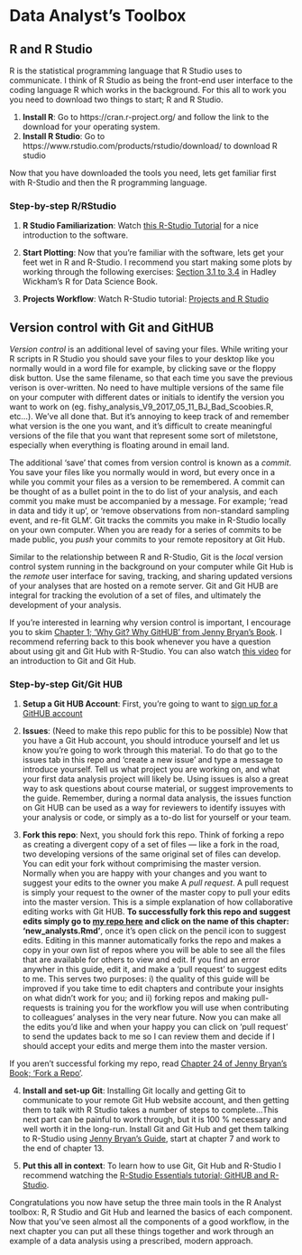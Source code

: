 # Data Analyst's Toolbox


## R and R Studio

R is the statistical programming language that R Studio uses to communicate. I think of R Studio as being the front-end user interface to the coding language R which works in the background. For this all to work you you need to download two things to start; R and R Studio.

1) __Install R__: Go to https://cran.r-project.org/ and follow the link to the download for your operating system.
2) __Install R Studio__: Go to https://www.rstudio.com/products/rstudio/download/ to download R studio

Now that you have downloaded the tools you need, lets get familiar first with R-Studio and then the R programming language.

### Step-by-step R/RStudio
1) __R Studio Familiarization__: Watch [this R-Studio Tutorial](https://www.rstudio.com/resources/webinars/rstudio-essentials-webinar-series-part-1/) for a nice introduction to the software.

2) __Start Plotting__: Now that you're familiar with the software, lets get your feet wet in R and R-Studio. I recommend you start making some plots by working through the following exercises: [Section 3.1 to 3.4](http://r4ds.had.co.nz/data-visualisation.html) in Hadley Wickham's R for Data Science Book.

3) __Projects Workflow__: Watch R-Studio tutorial: [Projects and R Studio](https://www.rstudio.com/resources/webinars/rstudio-essentials-webinar-series-managing-change-part-1/)

## Version control with Git and GitHUB

_Version control_ is an additional level of saving your files. While writing your R scripts in R Studio you should save your files to your desktop like you normally would in a word file for example, by clicking save or the floppy disk button. Use the same filename, so that each time you save the previous verison is over-written. No need to have multiple versions of the same file on your computer with different dates or initials to identify the version you want to work on (eg. fishy_analysis_V9_2017_05_11_BJ_Bad_Scoobies.R, etc...). We've all done that. But it's annoying to keep track of and remember what version is the one you want, and it's difficult to create meaningful versions of the file that you want that represent some sort of miletstone, especially when everything is floating around in email land. 

The additional 'save' that comes from version control is known as a _commit_. You save your files like you normally would in word, but every once in a while you commit your files as a version to be remembered. A commit can be thought of as a bullet point in the to do list of your analysis, and each commit you make must be accompanied by a message. For example; 'read in data and tidy it up', or 'remove observations from non-standard sampling event, and re-fit GLM'. Git tracks the commits you make in R-Studio locally on your own computer. When you are ready for a series of commits to be made public, you _push_ your commits to your remote repository at Git Hub. 

Similar to the relationship between R and R-Studio, Git is the _local_ version control system running in the background on your computer while Git Hub is the _remote_ user interface for saving, tracking, and sharing updated versions of your analyses that are hosted on a remote server. Git and Git HUB are integral for tracking the evolution of a set of files, and ultimately the development of your analysis.  

If you're interested in learning why version control is important, I encourage you to skim [Chapter 1; 'Why Git? Why GitHUB' from Jenny Bryan's Book](http://happygitwithr.com/big-picture.html#why-git). I recommend referring back to this book whenever you have a question about using git and Git Hub with R-Studio. You can also watch [this video](https://www.youtube.com/watch?v=FyfwLX4HAxM) for an introduction to Git and Git Hub.

### Step-by-step Git/Git HUB

1) __Setup a Git HUB Account__: First, you're going to want to [sign up for a GitHUB account](https://github.com)

2) __Issues__: (Need to make this repo public for this to be possible) Now that you have a Git Hub account, you should introduce yourself and let us know you're going to work through this material. To do that go to the issues tab in this repo and 'create a new issue' and type a message to introduce yourself. Tell us what project you are working on, and what your first data analysis project will likely be. Using issues is also a great way to ask questions about course material, or suggest improvements to the guide. Remember, during a normal data analysis, the issues function on Git HUB can be used as a way for reviewers to identify issuyes with your analysis or code, or simply as a to-do list for yourself or your team.

3) __Fork this repo__: Next, you should fork this repo. Think of forking a repo as creating a divergent copy of a set of files — like a fork in the road, two developing versions of the same original set of files can develop. You can edit your fork without comprimising the master version. Normally when you are happy with your changes and you want to suggest your edits to the owner you make A _pull request_. A pull request is simply your request to the owner of the master copy to pull your edits into the master version. This is a simple explanation of how collaborative editing works with Git HUB.  __To successfully fork this repo and suggest edits simply go to [my repo here](https://github.com/Br-Johnson/Hakai-Data-Analyst) and click on the name of this chapter: 'new_analysts.Rmd'__, once it's open click on the pencil icon to suggest edits. Editing in this manner automatically forks the repo and makes a copy in your own list of repos where you will be able to see all the files that are available for others to view and edit. If you find an error anywher in this guide, edit it, and make a 'pull request' to suggest edits to me. This serves two purposes: i) the quality of this guide will be improved if you take time to edit chapters and contribute your insights on what didn't work for you; and ii) forking repos and making pull-requests is training you for the workflow you will use when contributing to colleagues' analyses in the very near future.  Now you can make all the edits you'd like and when your happy you can click on 'pull request' to send the updates back to me so I can review them and decide if I should accept your edits and merge them into the master version.

If you  aren't successful forking my repo, read [Chapter 24 of Jenny Bryan's Book; 'Fork a Repo'](http://happygitwithr.com/fork.html).

4) __Install and set-up Git__: Installing Git locally and getting Git to communicate to your remote Git Hub website account, and then getting them to talk with R Studio takes a number of steps to complete...This next part can be painful to work through, but it is 100 % necessary and well worth it in the long-run. Install Git and Git Hub and get them talking to R-Studio using [Jenny Bryan's Guide](http://happygitwithr.com/install-git.html), start at chapter 7 and work to the end of chapter 13.

5) __Put this all in context__: To learn how to use Git, Git Hub and R-Studio I recommend watching the [R-Studio Essentials tutorial; GitHUB and R-Studio](https://www.rstudio.com/resources/webinars/rstudio-essentials-webinar-series-managing-part-2/).

Congratulations you now have setup the three main tools in the R Analyst toolbox: R, R Studio and Git Hub and learned the basics of each component. Now that you've seen almost all the components of a good workflow, in the next chapter you can put all these things together and work through an example of a data analysis using a prescribed, modern approach.

